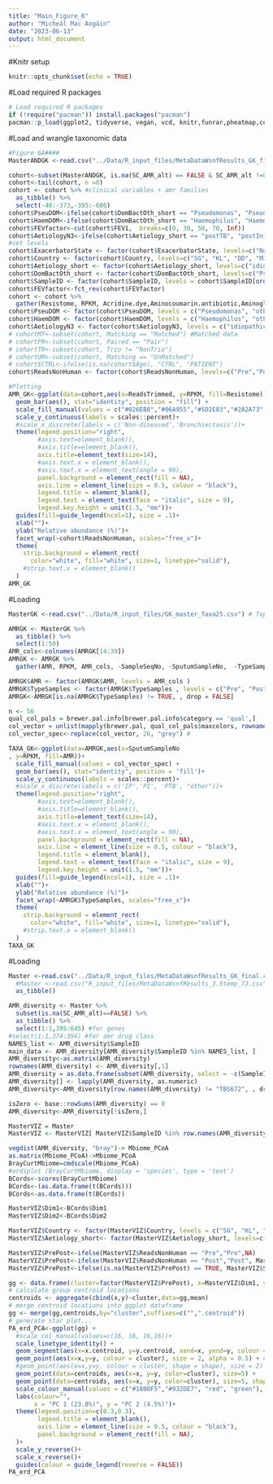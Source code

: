 ```yaml
---
title: "Main_Figure_6"
author: "Micheál Mac Aogáin"
date: "2023-06-13"
output: html_document
---
```

#Knitr setup
```r
knitr::opts_chunk$set(echo = TRUE)
```
#Load required R packages
```r
# Load required R packages
if (!require("pacman")) install.packages("pacman")
pacman::p_load(ggplot2, tidyverse, vegan, vcd, knitr,funrar,pheatmap,colorspace,ggpubr,RColorBrewer, reshape2,phyloseq )
```

#Load and wrangle taxonomic data
```r
#Figure 6A####
MasterANDGK <-read.csv("../Data/R_input_files/MetaDataWsnfResults_GK_final.csv") 

cohort<-subset(MasterANDGK, is.na(SC_AMR_alt) == FALSE & SC_AMR_alt !=0)
cohort<-tail(cohort, n =8)
cohort <- cohort %>% #clinical variables + amr families
  as_tibble() %>%
  select(-48:-373,-395:-686)
cohort$PseuDOM<-ifelse(cohort$DomBactOth_short == "Pseudomonas", "Pseudomonas", "other")
cohort$HaemDOM<-ifelse(cohort$DomBactOth_short == "Haemophilus", "Haemophilus", "other")
cohort$FEVfactor<-cut(cohort$FEV1,  breaks=c(0, 30, 50, 70, Inf))
cohort$AetiologyN3<-ifelse(cohort$Aetiology_short == "postTB", "postInfect", cohort$Aetiology_short)
#set levels
cohort$ExacerbatorState <- factor(cohort$ExacerbatorState, levels=c("NonEx", "Exacerbator", "FreqEx"))
cohort$Country <- factor(cohort$Country, levels=c("SG", "KL", "DD", "MI"))
cohort$Aetiology_short <- factor(cohort$Aetiology_short, levels=c("idiopathic", "postInfect", "postTB", "other"))
cohort$DomBactOth_short <- factor(cohort$DomBactOth_short, levels=c("Pseudomonas", "Haemophilus", "Streptococcus", "other"))
cohort$SampleID <- factor(cohort$SampleID, levels = cohort$SampleID[order(cohort$SC_V)])
cohort$FEVfactor<-fct_rev(cohort$FEVfactor)
cohort <- cohort %>% 
  gather(Resistome, RPKM, Acridine.dye,Aminocoumarin.antibiotic,Aminoglycoside,Antibacterial.free.fatty.acids,Beta.lactam,Bicyclomycin,Diaminopyrimidine,Fluoroquinolone,Fosfomycin,Fusidic.acid,MLS,Multidrug,Mupirocin,Nitroimidazole.antibiotic,Nucleoside.antibiotic,Peptide.antibiotic,Phenicol,Rifampicin,Sulfonamide.antibiotic,Tetracycline,Triclosan, -SampleID, -Country,  -Continent, -Matching, -Paired, -Trio, -Age,-Sex..Male.0..Female.1.,-Exacerbations,-ExacerbatorState,  -FEV1,   -BSI, -ICS.use, -Oral.ab,   -BMI, -Aetiology, -Aetiology_short,-MMRC.score, -SC_V, -SC_AMR, -SC_snf_tuned, -SC_VAT_webtool, -SC_AMR_alt, -DomBactOth_short, -PseuDOM, -FEVfactor, -AetiologyN3)
cohort$PseuDOM <- factor(cohort$PseuDOM, levels = c("Pseudomonas", "other"))
cohort$HaemDOM <- factor(cohort$HaemDOM, levels = c("Haemophilus", "other"))
cohort$AetiologyN3 <- factor(cohort$AetiologyN3, levels = c("idiopathic", "postInfect", "other"))
# cohortMT<-subset(cohort, Matching == "Matched") #Matched data
# cohortPR<-subset(cohort, Paired == "Pair")
# cohortTR<-subset(cohort, Trio != "NonTrio")
# cohortUM<-subset(cohort, Matching == "UnMatched")
# cohort$CTRL<-ifelse(is.na(cohort$Age), "CTRL", "PATIENT")
cohort$ReadsNonHuman <- factor(cohort$ReadsNonHuman, levels=c("Pre","Post"))

#Plotting
AMR_GK<-ggplot(data=cohort,aes(x=ReadsTrimmed, y=RPKM, fill=Resistome))+
  geom_bar(aes(), stat="identity", position = "fill") +
  scale_fill_manual(values = c("#026EB8","#06A955","#5D2E83","#2A2A73","#fc8403","#EBA5F3","#fc5017","#5CA5DB","#db6960","#a3d9d2","#B60004","#91CE59","#97809e","#C6DFA6","#FF9300","#FFBC06","#3B3B3B", "#026EB8","#06A955","#ffcccc","#2A2A73"))+
  scale_y_continuous(labels = scales::percent)+
  #scale_x_discrete(labels = c('Non-diseased','Bronchiectasis'))+
  theme(legend.position="right",
        #axis.text=element_blank(),
        #axis.title=element_blank(),
        axis.title=element_text(size=14),
        #axis.text.x = element_blank(),
        #axis.text.x = element_text(angle = 90),
        panel.background = element_rect(fill = NA),
        axis.line = element_line(size = 0.5, colour = "black"),
        legend.title = element_blank(),
        legend.text = element_text(face = "italic", size = 9),
        legend.key.height = unit(1.5, "mm"))+
  guides(fill=guide_legend(ncol=1), size = .1)+
  xlab("")+
  ylab("Relative abundance (%)")+
  facet_wrap(~cohort$ReadsNonHuman, scales="free_x")+
  theme(
    strip.background = element_rect(
      color="white", fill="white", size=1, linetype="solid"),
    #strip.text.x = element_blank()
  )
AMR_GK
```
#Loading
```r
MasterGK <-read.csv("../Data/R_input_files/GK_master_Taxa25.csv") # Top 25 taxa

AMRGK <- MasterGK %>%
  as_tibble() %>%
  select(1:50)
AMR_cols<-colnames(AMRGK[14:39])
AMRGK <- AMRGK %>% 
  gather(AMR, RPKM, AMR_cols, -SampleSeqNo, -SputumSampleNo,  -TypeSamples, -TypeSamplesA,-TypeSamplesB,-Exacerbations,	-FEV1, -BSI,	-Severity, -WksToNxtEx,	-TmToNxtEx,	-Antibiotic,	-Antibiotic_class)

AMRGK$AMR <- factor(AMRGK$AMR, levels = AMR_cols )
AMRGK$TypeSamples <- factor(AMRGK$TypeSamples , levels = c("Pre", "Post"))
AMRGK<-AMRGK[is.na(AMRGK$TypeSamples) != TRUE, , drop = FALSE]

n <- 56
qual_col_pals = brewer.pal.info[brewer.pal.info$category == 'qual',]
col_vector = unlist(mapply(brewer.pal, qual_col_pals$maxcolors, rownames(qual_col_pals)))
col_vector_spec<-replace(col_vector, 26, "grey") #

TAXA_GK<-ggplot(data=AMRGK,aes(x=SputumSampleNo
, y=RPKM, fill=AMR))+
  scale_fill_manual(values = col_vector_spec) +
  geom_bar(aes(), stat="identity", position = 'fill')+
  scale_y_continuous(labels = scales::percent)+
  #scale_x_discrete(labels = c('IP','PI', 'PTB', "other"))+
  theme(legend.position="right",
        #axis.text=element_blank(),
        #axis.title=element_blank(),
        axis.title=element_text(size=14),
        #axis.text.x = element_blank(),
        #axis.text.x = element_text(angle = 90),
        panel.background = element_rect(fill = NA),
        axis.line = element_line(size = 0.5, colour = "black"),
        legend.title = element_blank(),
        legend.text = element_text(face = "italic", size = 9),
        legend.key.height = unit(1.5, "mm"))+
  guides(fill=guide_legend(ncol=1), size = .1)+
  xlab("")+
  ylab("Relative abundance (%)")+
  facet_wrap(~AMRGK$TypeSamples, scales="free_x")+
  theme(
    strip.background = element_rect(
      color="white", fill="white", size=1, linetype="solid"),
    #strip.text.x = element_blank()
  )
TAXA_GK
```


#Loading
```r
Master <-read.csv("../Data/R_input_files/MetaDataWsnfResults_GK_final.csv") %>%
  #Master <-read.csv("R_input_files/MetaDataWsnfResults_3.5temp_TJ.csv") %>% # v 3.3 includes raw read data, 3.4 includes info on paring and "trios"
  as_tibble()

AMR_diversity <- Master %>%
  subset(is.na(SC_AMR_alt)==FALSE) %>%
  as_tibble() %>%
  select(1:1,395:645) #for genes
#select(1:1,374:394) #for amr drug class
NAMES_list <- AMR_diversity$SampleID
main_data <- AMR_diversity[AMR_diversity$SampleID %in% NAMES_list, ]
AMR_diversity<-as.matrix(AMR_diversity)
rownames(AMR_diversity) <- AMR_diversity[,1]
AMR_diversity = as.data.frame(subset(AMR_diversity, select = -c(SampleID) ))
AMR_diversity[] <- lapply(AMR_diversity, as.numeric)
AMR_diversity<-AMR_diversity[row.names(AMR_diversity) != "TBS672", , drop = FALSE]

isZero <- base::rowSums(AMR_diversity) == 0
AMR_diversity<-AMR_diversity[!isZero,]

MasterVIZ = Master
MasterVIZ <- MasterVIZ[ MasterVIZ$SampleID %in% row.names(AMR_diversity), ]

vegdist(AMR_diversity, "bray")-> Mbiome_PCoA
as.matrix(Mbiome_PCoA)->Mbiome_PCoA
BrayCurtMbiome=cmdscale(Mbiome_PCoA)
#ordiplot (BrayCurtMbiome, display = 'species', type = 'text')
BCords<-scores(BrayCurtMbiome)
BCords<-(as.data.frame(t(BCords)))
BCords<-as.data.frame(t(BCords))

MasterVIZ$Dim1<-BCords$Dim1
MasterVIZ$Dim2<-BCords$Dim2

MasterVIZ$Country <- factor(MasterVIZ$Country, levels = c("SG", "KL", "DD", "MI"))
MasterVIZ$Aetiology_short<- factor(MasterVIZ$Aetiology_short, levels=c("idiopathic", "postInfect", "postTB", "other"))

MasterVIZ$PrePost<-ifelse(MasterVIZ$ReadsNonHuman == "Pre","Pre",NA)
MasterVIZ$PrePost<-ifelse(MasterVIZ$ReadsNonHuman == "Post","Post", MasterVIZ$PrePost)
MasterVIZ$PrePost<-ifelse(is.na(MasterVIZ$PrePost) == TRUE, MasterVIZ$SC_AMR_alt, MasterVIZ$PrePost)

gg <- data.frame(cluster=factor(MasterVIZ$PrePost), x=MasterVIZ$Dim1, y=MasterVIZ$Dim2, grp=MasterVIZ$SC_AMR_alt)
# calculate group centroid locations
centroids <- aggregate(cbind(x,y)~cluster,data=gg,mean)
# merge centroid locations into ggplot dataframe
gg <- merge(gg,centroids,by="cluster",suffixes=c("",".centroid"))
# generate star plot...
PA_erd_PCA<-ggplot(gg) +
  #scale_col_manual(values=c(16, 16, 16,16))+
  scale_linetype_identity() +
  geom_segment(aes(x=x.centroid, y=y.centroid, xend=x, yend=y, colour = cluster),alpha = 0.3)+
  geom_point(aes(x=x,y=y, colour = cluster), size = 2, alpha = 0.5) + #can add ",shape = shape" in aes to introduce shape to points.
  #geom_point(aes(x=x,y=y, colour = cluster, shape = shape), size = 2) +
  geom_point(data=centroids, aes(x=x, y=y, color=cluster), size=5) +
  geom_point(data=centroids, aes(x=x, y=y, color=cluster), size=5, shape = 13, colour = "black") +
  scale_colour_manual(values = c("#1800F5","#932DE7", "red", "green"), labels = c("RT1", "RT2", "Post-eradication", "Pre-eradication"))+
  labs(colour="",  
       x = "PC 1 (23.8%)", y = "PC 2 (4.5%)")+
  theme(legend.position=c(0.3,0.3),
        legend.title = element_blank(),
        axis.line = element_line(size = 0.5, colour = "black"),
        panel.background = element_rect(fill = NA),
  )+
  scale_y_reverse()+
  scale_x_reverse()+
  guides(colour = guide_legend(reverse = FALSE))
PA_erd_PCA
```